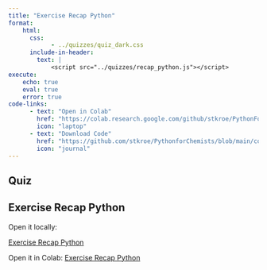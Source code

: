 ```yaml
---
title: "Exercise Recap Python"
format: 
    html:
      css: 
            - ../quizzes/quiz_dark.css
      include-in-header:
        text: |
            <script src="../quizzes/recap_python.js"></script>
execute:
    echo: true
    eval: true
    error: true
code-links:
      - text: "Open in Colab"
        href: "https://colab.research.google.com/github/stkroe/PythonForChemists/blob/main/course/exercises/recap_python.ipynb"
        icon: "laptop"
      - text: "Download Code"
        href: "https://github.com/stkroe/PythonforChemists/blob/main/course/exercises/recap_python.ipynb"
        icon: "journal"
--- 
```





## Quiz {.unnumbered}

<div id="quiz-container"></div>


## Exercise Recap Python {.unnumbered}

Open it locally:

[Exercise Recap Python](https://github.com/stkroe/PythonforChemists/blob/main/course/exercises/recap_python.ipynb)

Open it in Colab:
[Exercise Recap Python](https://colab.research.google.com/github/stkroe/PythonForChemists/blob/main/course/exercises/recap_python.ipynb)